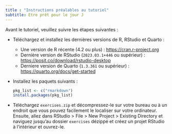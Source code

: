 ```yaml
---
title : "Instructions préalables au tutoriel"
subtitle: Etre prêt pour le jour J
---
```


Avant le tutoriel, veuillez suivre les étapes suivantes :

- Téléchargez et installez les dernières versions de R, RStudio et Quarto :

    - Une version de R récente (4.2 ou plus) : <https://cran.r-project.org>
    - Dernière version de RStudio (`2023.03.1+446` ou supérieur) : <https://posit.co/download/rstudio-desktop>
    - Derniere version de Quarto (`1.3.361` ou supérieur) : <https://quarto.org/docs/get-started>

- Installez les paquets suivants :

    ```r
    pkg_list <- c("rmarkdown")
    install.packages(pkg_list)
    ```

- Téléchargez `exercises.zip` et décompressez-le sur votre bureau ou à un endroit que vous pouvez facilement le localiser sur votre ordinateur. Ensuite, allez dans RStudio \> File \> New Project \> Existing Directory et naviguez jusqu'au dossier `exercises` dézippé et créez un projet RStudio à l'intérieur et ouvrez-le.